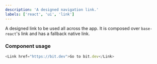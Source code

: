 ```yaml
---
description: 'A designed navigation link.'
labels: ['react', 'ui', 'link']
---
```




A designed link to be used all across the app. It is composed over `base-react`'s link and has a fallback native link.

### Component usage

```js
<Link href="https://bit.dev">Go to bit.dev</Link>
```

